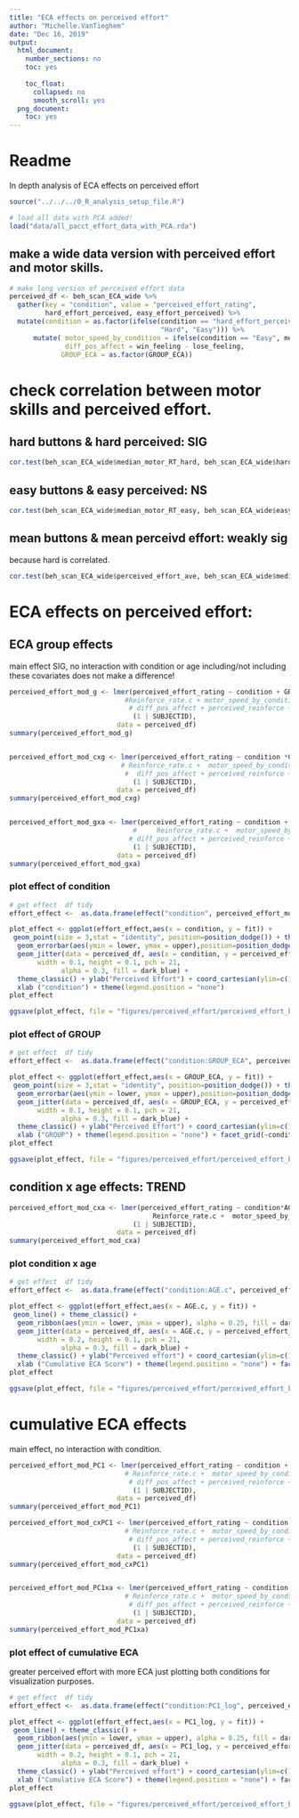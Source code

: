 ```yaml
---
title: "ECA effects on perceived effort"
author: "Michelle.VanTieghem"
date: "Dec 16, 2019"
output:
  html_document:
    number_sections: no
    toc: yes
    
    toc_float:
      collapsed: no
      smooth_scroll: yes
  png_document:
    toc: yes
---
```


# Readme 
In depth analysis of ECA effects on perceived effort \



```r
source("../../../0_R_analysis_setup_file.R")
```


```r
# load all data with PCA added!
load("data/all_pacct_effort_data_with_PCA.rda")

```


## make a wide data version with perceived effort and motor skills.
```r
# make long version of perceived effort data
perceived_df <- beh_scan_ECA_wide %>% 
  gather(key = "condition", value = "perceived_effort_rating", 
         hard_effort_perceived, easy_effort_perceived) %>%
  mutate(condition = as.factor(ifelse(condition == "hard_effort_perceived", 
                                      "Hard", "Easy"))) %>%
      mutate( motor_speed_by_condition = ifelse(condition == "Easy", median_motor_RT_easy, median_motor_RT_hard), 
              diff_pos_affect = win_feeling - lose_feeling, 
             GROUP_ECA = as.factor(GROUP_ECA))
```


# check correlation between motor skills and perceived effort.
## hard buttons & hard perceived: SIG
```r
cor.test(beh_scan_ECA_wide$median_motor_RT_hard, beh_scan_ECA_wide$hard_effort_perceived)

```

## easy buttons & easy perceived: NS
```r
cor.test(beh_scan_ECA_wide$median_motor_RT_easy, beh_scan_ECA_wide$easy_effort_perceived)

```

## mean buttons & mean perceivd effort: weakly sig
because hard is correlated.
```r
cor.test(beh_scan_ECA_wide$perceived_effort_ave, beh_scan_ECA_wide$median_motor_RT_ave)

```

# ECA effects on perceived effort: 

## ECA group effects 
main effect SIG, no interaction with condition or age
including/not including these covariates does not make a difference! 
```r
perceived_effort_mod_g <- lmer(perceived_effort_rating ~ condition + GROUP_ECA + AGE.c + SEX.c + 
                             #Reinforce_rate.c + motor_speed_by_condition + 
                              # diff_pos_affect + perceived_reinforce + perceived_control +
                               (1 | SUBJECTID), 
                           data = perceived_df)
summary(perceived_effort_mod_g)


perceived_effort_mod_cxg <- lmer(perceived_effort_rating ~ condition *GROUP_ECA + AGE.c + SEX.c +  
                            # Reinforce_rate.c +  motor_speed_by_condition + 
                             #  diff_pos_affect + perceived_reinforce + perceived_control +
                               (1 | SUBJECTID), 
                           data = perceived_df)
summary(perceived_effort_mod_cxg)


perceived_effort_mod_gxa <- lmer(perceived_effort_rating ~ condition + GROUP_ECA*AGE.c + SEX.c +  
                               #     Reinforce_rate.c +  motor_speed_by_condition + 
                              # diff_pos_affect + perceived_reinforce + perceived_control +
                               (1 | SUBJECTID), 
                           data = perceived_df)
summary(perceived_effort_mod_gxa)
```


### plot effect of condition
```r
# get effect  df tidy
effort_effect <-  as.data.frame(effect("condition", perceived_effort_mod_g, confint=TRUE))

plot_effect <- ggplot(effort_effect,aes(x = condition, y = fit)) +
 geom_point(size = 3,stat = "identity", position=position_dodge()) + theme_classic() + 
  geom_errorbar(aes(ymin = lower, ymax = upper),position=position_dodge(.9), width = 0.25) +
  geom_jitter(data = perceived_df, aes(x = condition, y = perceived_effort_rating),
       width = 0.1, height = 0.1, pch = 21,
             alpha = 0.3, fill = dark_blue) +
  theme_classic() + ylab("Perceived Effort") + coord_cartesian(ylim=c(1,4)) +
  xlab ("condition") + theme(legend.position = "none") 
plot_effect

ggsave(plot_effect, file = "figures/perceived_effort/perceived_effort_by_condition.png", width = 2.5, height = 4)

```

### plot effect of GROUP
```r
# get effect  df tidy
effort_effect <-  as.data.frame(effect("condition:GROUP_ECA", perceived_effort_mod_g, confint=TRUE))

plot_effect <- ggplot(effort_effect,aes(x = GROUP_ECA, y = fit)) +
 geom_point(size = 3,stat = "identity", position=position_dodge()) + theme_classic() + 
  geom_errorbar(aes(ymin = lower, ymax = upper),position=position_dodge(.9), width = 0.25) +
  geom_jitter(data = perceived_df, aes(x = GROUP_ECA, y = perceived_effort_rating),
       width = 0.1, height = 0.1, pch = 21,
             alpha = 0.3, fill = dark_blue) +
  theme_classic() + ylab("Perceived Effort") + coord_cartesian(ylim=c(1,4)) +
  xlab ("GROUP") + theme(legend.position = "none") + facet_grid(~condition)
plot_effect

ggsave(plot_effect, file = "figures/perceived_effort/perceived_effort_by_GROUP.png", width = 4, height = 4)

```


## condition x age effects: TREND
```r
perceived_effort_mod_cxa <- lmer(perceived_effort_rating ~ condition*AGE.c + GROUP_ECA + SEX.c +
                                    Reinforce_rate.c +  motor_speed_by_condition + 
                               (1 | SUBJECTID), 
                           data = perceived_df)
summary(perceived_effort_mod_cxa)
```

### plot condition x age 
```r
# get effect  df tidy
effort_effect <-  as.data.frame(effect("condition:AGE.c", perceived_effort_mod_cxa, confint=TRUE))

plot_effect <- ggplot(effort_effect,aes(x = AGE.c, y = fit)) +
 geom_line() + theme_classic() + 
  geom_ribbon(aes(ymin = lower, ymax = upper), alpha = 0.25, fill = dark_blue) +
  geom_jitter(data = perceived_df, aes(x = AGE.c, y = perceived_effort_rating),
       width = 0.2, height = 0.1, pch = 21,
             alpha = 0.3, fill = dark_blue) +
  theme_classic() + ylab("Perceived effort") + coord_cartesian(ylim=c(1,4)) +
  xlab ("Cumulative ECA Score") + theme(legend.position = "none") + facet_grid(~condition)
plot_effect

ggsave(plot_effect, file = "figures/perceived_effort/perceived_effort_by_ageXcondition.png", width = 6, height = 4)
```


# cumulative ECA effects
main effect, no interaction with condition.
```r
perceived_effort_mod_PC1 <- lmer(perceived_effort_rating ~ condition + PC1_log + AGE.c + SEX.c + 
                             # Reinforce_rate.c +  motor_speed_by_condition +
                              # diff_pos_affect + perceived_reinforce + perceived_control +
                               (1 | SUBJECTID), 
                           data = perceived_df)
summary(perceived_effort_mod_PC1)

perceived_effort_mod_cxPC1 <- lmer(perceived_effort_rating ~ condition *PC1_log + AGE.c + SEX.c +  
                             # Reinforce_rate.c +  motor_speed_by_condition +
                              # diff_pos_affect + perceived_reinforce + perceived_control +     
                               (1 | SUBJECTID), 
                           data = perceived_df)
summary(perceived_effort_mod_cxPC1)


perceived_effort_mod_PC1xa <- lmer(perceived_effort_rating ~ condition + PC1_log*AGE.c + SEX.c + 
                             # Reinforce_rate.c +  motor_speed_by_condition +
                              # diff_pos_affect + perceived_reinforce + perceived_control +
                               (1 | SUBJECTID), 
                           data = perceived_df)
summary(perceived_effort_mod_PC1xa)
```


### plot effect of cumulative ECA 
greater perceived effort with more ECA 
just plotting both conditions for visualization purposes.
```r
# get effect  df tidy
effort_effect <-  as.data.frame(effect("condition:PC1_log", perceived_effort_mod_PC1, confint=TRUE))

plot_effect <- ggplot(effort_effect,aes(x = PC1_log, y = fit)) +
 geom_line() + theme_classic() + 
  geom_ribbon(aes(ymin = lower, ymax = upper), alpha = 0.25, fill = dark_blue) +
  geom_jitter(data = perceived_df, aes(x = PC1_log, y = perceived_effort_rating),
       width = 0.2, height = 0.1, pch = 21,
             alpha = 0.3, fill = dark_blue) +
  theme_classic() + ylab("Perceived effort") + coord_cartesian(ylim=c(1,4)) +
  xlab ("Cumulative ECA Score") + theme(legend.position = "none") + facet_grid(~condition)
plot_effect

ggsave(plot_effect, file = "figures/perceived_effort/perceived_effort_by_PC1_log.png", width = 6, height = 4)
```



